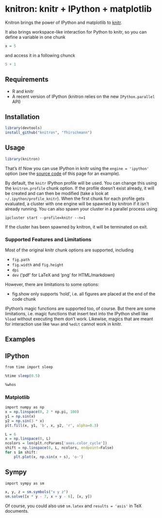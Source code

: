 # knitron: knitr + IPython + matplotlib

Knitron brings the power of IPython and matplotlib to [knitr](http://yihui.name/knitr/).

It also brings workspace-like interaction for Python to knitr, so you can define
a variable in one chunk

```r
x = 5
```

and access it in a following chunck

```r
5 + 1
```

## Requirements

- R and knitr
- A recent version of IPython (knitron relies on the new `IPython.parallel` API)

## Installation

```r
library(devtools)
install_github("knitron", "fhirschmann")
```

## Usage

```r
library(knitron)
```

That's it! Now you can use IPython in knitr using the `engine = 'ipython'` option
(see the [source code](https://raw.githubusercontent.com/fhirschmann/knitron/master/README.Rmd)
of this page for an example).

By default, the `knitr` IPython profile will be used. You can change this using the `knitron.profile` chunk option. If the profile doesn't exist already, it will be created and can then be modified (take a look at `~/.ipython/profile_knitr`). When the first chunk for each profile gets evaluated, a cluster with one engine will be spawned by knitron if it isn't already running. You can also spawn your cluster in a parallel process using

    ipcluster start --profile=knitr --n=1

If the cluster has been spawned by knitron, it will be terminated on exit.

### Supported Features and Limitations

Most of the original knitr chunk options are supported, including

- `fig.path`
- `fig.width` and `fig.height`
- `dpi`
- `dev` ('pdf' for LaTeX and 'png' for HTML/markdown)

However, there are limitations to some options:

- fig.show only supports 'hold', i.e. all figures are placed at the end of the code chunk

IPython's magic functions are supported too, of course. But there are
some limitations, i.e. magic functions that insert text into the IPython
shell like `%load` without executing them don't work. Likewise, magics
that are meant for interaction use like `%man` and `%edit` cannot work in
knitr.

## Examples

## IPython

```r
from time import sleep

%time sleep(0.5)
```

```r
%whos
```

### Matplotlib

```r
import numpy as np
x = np.linspace(0, 2 * np.pi, 100)
y1 = np.sin(x)
y2 = np.sin(3 * x)
plt.fill(x, y1, 'b', x, y2, 'r', alpha=0.3)
```

```r
L = 6
x = np.linspace(0, L)
ncolors = len(plt.rcParams['axes.color_cycle'])
shift = np.linspace(0, L, ncolors, endpoint=False)
for s in shift:
    plt.plot(x, np.sin(x + s), 'o-')
```

## Sympy

```r
import sympy as sm

x, y, z = sm.symbols("x y z")
sm.solve([x * y - 7, x + y - 6], [x, y])
```

Of course, you could also use `sm.latex` and `results = 'asis'` in
TeX documents.
